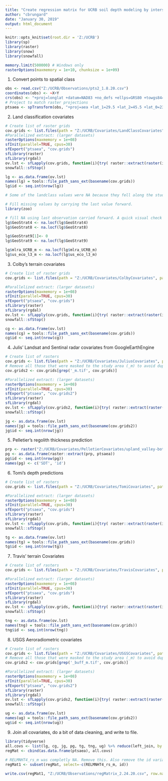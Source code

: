 ```yaml
---
title: "Create regression matrix for UCRB soil depth modeling by intersecting observations with predictive variables"
author: "cbrungard"
date: "January 30, 2019"
output: html_document
---
```


```r
knitr::opts_knit$set(root.dir = 'Z:/UCRB')
library(sp)
library(raster)
library(snow)
library(snowfall)

memory.limit(500000) # Windows only
rasterOptions(maxmemory = 1e+10, chunksize = 1e+09)
```


1. Convert points to spatial class
```r
obs <- read.csv("Z:/UCRB/Observations/pts2_1.8.20.csv")
coordinates(obs) <- ~X+Y
crs(obs) <- "+proj=longlat +datum=NAD83 +no_defs +ellps=GRS80 +towgs84=0,0,0"
# Project to match raster projections
ptsaea <- spTransform(obs, "+proj=aea +lat_1=29.5 +lat_2=45.5 +lat_0=23 +lon_0=-96 +x_0=0 +y_0=0 +ellps=GRS80 +towgs84=0,0,0,0,0,0,0 +units=m +no_defs")
```


2. Land classification covariates
```r
# Create list of raster grids
cov.grids <- list.files(path = "Z:/UCRB/Covariates/LandClassCovariates", pattern=".tif$", full.names = TRUE)
#Parallelized extract: (larger datasets)
rasterOptions(maxmemory = 1e+08)
sfInit(parallel=TRUE, cpus=30)
sfExport("ptsaea", "cov.grids")
sfLibrary(raster)
sfLibrary(rgdal)
ov.lst <- sfLapply(cov.grids, function(i){try( raster::extract(raster(i), ptsaea) )})
snowfall::sfStop()

lg <- as.data.frame(ov.lst)
names(lg) = tools::file_path_sans_ext(basename(cov.grids))
lg$id <- seq.int(nrow(lg))

# Some of the landclass values were NA because they fell along the study area border where the size of the cells (1km) resulted in NA. However; they are still valid points for training and testing because I know that their landclass covariates should belong to the nearest landclass raster (often these were only a few m from the pixel edge and it seems a shame to loose these as there were about 150)

# Fill missing values by carrying the last value forward. 
library(zoo)

# fill NA using last observation carried forward. A quick visual check seems to indicate that this works very well except when the first observation is missing, then there is nothing to carry forward. Assign the first observation manually if it is missing. 
lg$GeoStrat4 <- na.locf(lg$GeoStrat4)
lg$GeoStrat8 <- na.locf(lg$GeoStrat8)

lg$GeoStrat9[1]<- 0
lg$GeoStrat9 <- na.locf(lg$GeoStrat9)

lg$mlra_UCRB_m <- na.locf(lg$mlra_UCRB_m)    
lg$us_eco_l3_m <- na.locf(lg$us_eco_l3_m)

```


3. Colby's terrain covariates
```r
# Create list of raster grids
cov.grids <- list.files(path = "Z:/UCRB/Covariates/ColbyCovariates", pattern=".tif$", full.names = TRUE)

#Parallelized extract: (larger datasets)
rasterOptions(maxmemory = 1e+08)
sfInit(parallel=TRUE, cpus=30)
sfExport("ptsaea", "cov.grids")
sfLibrary(raster)
sfLibrary(rgdal)
ov.lst <- sfLapply(cov.grids, function(i){try( raster::extract(raster(i), ptsaea) )})
snowfall::sfStop()

cg <- as.data.frame(ov.lst)
names(cg) = tools::file_path_sans_ext(basename(cov.grids))
cg$id <- seq.int(nrow(cg))
```


4. Julis' Landsat and Sentinal radar covariates from GoogleEarthEngine
```r
# Create list of rasters
cov.grids <- list.files(path = "Z:/UCRB/Covariates/JuliusCovariates", pattern=".tif$", full.names = TRUE, recursive = TRUE)
# Remove all those that were masked to the study area (_m) to avoid duplication. 
cov.grids2 <- cov.grids[grep('_m.tif', cov.grids)]

#Parallelized extract: (larger datasets)
rasterOptions(maxmemory = 1e+08)
sfInit(parallel=TRUE, cpus=30)
sfExport("ptsaea", "cov.grids2")
sfLibrary(raster)
sfLibrary(rgdal)
ov.lst <- sfLapply(cov.grids2, function(i){try( raster::extract(raster(i), ptsaea) )})
snowfall::sfStop()

jg <- as.data.frame(ov.lst)
names(jg) = tools::file_path_sans_ext(basename(cov.grids2))
jg$id <- seq.int(nrow(jg))
```


5. Pelletier's regolith thickness prediction
```r
prp <- raster("Z:/UCRB/Covariates/PelletierCovariates/upland_valley-bottom_and_lowland_sedimentary_deposit_thickness_m.tif")
pg <- as.data.frame(raster::extract(prp, ptsaea))
pg$id <- seq.int(nrow(pg))
names(pg) <- c('SDT', 'id')
```


6. Tomi's depth predictions
```r
# Create list of rasters
cov.grids <- list.files(path = "Z:/UCRB/Covariates/TomiCovariates", pattern=".tif$", full.names = TRUE)

#Parallelized extract: (larger datasets)
rasterOptions(maxmemory = 1e+08)
sfInit(parallel=TRUE, cpus=30)
sfExport("ptsaea", "cov.grids")
sfLibrary(raster)
sfLibrary(rgdal)
ov.lst <- sfLapply(cov.grids, function(i){try( raster::extract(raster(i), ptsaea) )})
snowfall::sfStop()

tg <- as.data.frame(ov.lst)
names(tg) = tools::file_path_sans_ext(basename(cov.grids))
tg$id <- seq.int(nrow(tg))
```


7. Travis' terrain Covariates
```r
# Create list of rasters
cov.grids <- list.files(path = "Z:/UCRB/Covariates/TravisCovariates", pattern=".tif$", full.names = TRUE)

#Parallelized extract: (larger datasets)
rasterOptions(maxmemory = 1e+08)
sfInit(parallel=TRUE, cpus=30)
sfExport("ptsaea", "cov.grids")
sfLibrary(raster)
sfLibrary(rgdal)
ov.lst <- sfLapply(cov.grids, function(i){try( raster::extract(raster(i), ptsaea) )})
snowfall::sfStop()

tng <- as.data.frame(ov.lst)
names(tng) = tools::file_path_sans_ext(basename(cov.grids))
tng$id <- seq.int(nrow(tng))
```


8. USGS Aeroradiometric covariates
```r
# Create list of rasters
cov.grids <- list.files(path = "Z:/UCRB/Covariates/USGSCovariates", pattern=".tif$", full.names = TRUE)
# Remove all those that were masked to the study area (_m) to avoid duplication. 
cov.grids2 <- cov.grids[grep('_buff_m.tif', cov.grids)]

#Parallelized extract: (larger datasets)
rasterOptions(maxmemory = 1e+08)
sfInit(parallel=TRUE, cpus=30)
sfExport("ptsaea", "cov.grids2")
sfLibrary(raster)
sfLibrary(rgdal)
ov.lst <- sfLapply(cov.grids2, function(i){try( raster::extract(raster(i), ptsaea) )})
snowfall::sfStop()

ug <- as.data.frame(ov.lst)
names(ug) = tools::file_path_sans_ext(basename(cov.grids2))
ug$id <- seq.int(nrow(ug))
```


9. Join all covariates, do a bit of data cleaning, and write to file.
```r
library(tidyverse)
all.covs <- list(lg, cg, jg, pg, tg, tng, ug) %>% reduce(left_join, by = 'id')
regMat <- cbind(as.data.frame(ptsaea), all.covs)
 
# RELMNHT4_rs_m was completly NA. Remove this. Also remove the id variable used to join dataframes 
regMat1 <- subset(regMat, select=-c(RELMNHT4_rs_m, id))

write.csv(regMat1, "Z:/UCRB/Observations/regMatrix_2.24.20.csv", row.names=FALSE)
```
